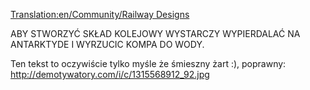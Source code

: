 [[Translation:en/Community/Railway Designs]]
{{pl/Tłumaczenie|oryg. = en/Manual/Railway construction
|z     = en
|Postępy = 100}}
{{pl/Manual/Spis treści}}
{{en/Warning| PIERDOLCIE SIE POJEBY.}}

ABY STWORZYĆ SKŁAD KOLEJOWY WYSTARCZY WYPIERDALAĆ NA ANTARKTYDE I WYRZUCIC KOMPA DO WODY.

Ten tekst to oczywiście tylko myśle że śmieszny żart :), poprawny: http://demotywatory.com/i/c/1315568912_92.jpg